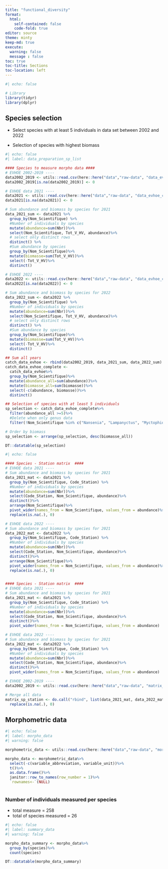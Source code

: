 ```yaml
---
title: "functional_diversity"
format: 
  html:
    self-contained: false
    code-fold: true
editor: source
theme: minty
keep-md: true
execute:
  warning: false
  message : false
toc: true
toc-title: Sections
toc-location: left
---
```


```r
#| echo: false

# Library
library(tidyr)
library(dplyr)
```

## Species selection

- Select species with at least 5 individuals in data set between 2002 and 2022

- Selection of species with  highest biomass 
```r
#| echo: false
#| label: data_preparation_sp_list

#### Species to measure morpho data ####
# EVHOE 2002-2019 ----
data2002_2019 <- utils::read.csv(here::here("data","raw-data", "data_evhoe_catch_2002_2019.csv"), sep = ";", header = T,dec = ".")
data2002_2019[is.na(data2002_2019)] <- 0

# EVHOE data 2021 ----
data2021 <- utils::read.csv(here::here("data","raw-data", "data_evhoe_catch_2021.csv"), sep = ";", header = T, dec = ".")
data2021[is.na(data2021)] <- 0

# Sum abundance and biomass by species for 2021
data_2021_sum <- data2021 %>%
  group_by(Nom_Scientifique) %>%
  #Number of individuals by species 
  mutate(abundance=sum(Nbr))%>%
  select(Nom_Scientifique, Tot_V_HV, abundance)%>% 
  # select only distinct rows
  distinct() %>%
  #Sum abundance by species
  group_by(Nom_Scientifique)%>%
  mutate(biomasse=sum(Tot_V_HV))%>%
  select(-Tot_V_HV)%>%
  distinct()

# EVHOE 2022 ----
data2022 <- utils::read.csv(here::here("data","raw-data", "data_evhoe_catch_2022.csv"), sep = ";", header = T, dec = ".")
data2022[is.na(data2022)] <- 0

# Sum abundance and biomass by species for 2022
data_2022_sum <- data2022 %>%
  group_by(Nom_Scientifique) %>%
  #Number of individuals by species 
  mutate(abundance=sum(Nbr))%>%
  select(Nom_Scientifique, Tot_V_HV, abundance)%>% 
  # select only distinct rows
  distinct() %>%
  #Sum abundance by species
  group_by(Nom_Scientifique)%>%
  mutate(biomasse=sum(Tot_V_HV))%>%
  select(-Tot_V_HV)%>%
  distinct()

## Sum all years 
catch_data_evhoe <- rbind(data2002_2019, data_2021_sum, data_2022_sum)
catch_data_evhoe_complete <-
  catch_data_evhoe%>%
  group_by(Nom_Scientifique)%>%
  mutate(abundance_all=sum(abundance))%>%
  mutate(biomasse_all=sum(biomasse))%>%
  select(-c(abundance, biomasse))%>%
  distinct()

## Selection of species with at least 5 individuals 
sp_selection <- catch_data_evhoe_complete%>%
  filter(abundance_all >=5)%>%
  #Delete when only genus data 
  filter(!Nom_Scientifique %in% c("Nansenia", "Lampanyctus", "Myctophidae", "Platytroctidae"))

# Order by biomass
sp_selection <- arrange(sp_selection, desc(biomasse_all))

DT::datatable(sp_selection)
```

```r
#| echo: false

#### Species - Station matrix  ####
# EVHOE data 2021 ----
# Sum abundance and biomass by species for 2021
data_2021_mat <- data2021 %>%
  group_by(Nom_Scientifique, Code_Station) %>%
  #Number of individuals by species 
  mutate(abundance=sum(Nbr))%>%
  select(Code_Station, Nom_Scientifique, abundance)%>%
  distinct()%>%
  arrange(Nom_Scientifique)%>% 
  pivot_wider(names_from = Nom_Scientifique, values_from = abundance)%>%
  replace(is.na(.), 0)

# EVHOE data 2022 ----
# Sum abundance and biomass by species for 2021
data_2022_mat <- data2022 %>%
  group_by(Nom_Scientifique, Code_Station) %>%
  #Number of individuals by species 
  mutate(abundance=sum(Nbr))%>%
  select(Code_Station, Nom_Scientifique, abundance)%>%
  distinct()%>%
  arrange(Nom_Scientifique)%>% 
  pivot_wider(names_from = Nom_Scientifique, values_from = abundance)%>%
  replace(is.na(.), 0)


#### Species - Station matrix  ####
# EVHOE data 2021 ----
# Sum abundance and biomass by species for 2021
data_2021_mat <- data2021 %>%
  group_by(Nom_Scientifique, Code_Station) %>%
  #Number of individuals by species 
  mutate(abundance=sum(Nbr))%>%
  select(Code_Station, Nom_Scientifique, abundance)%>%
  distinct()%>%
  pivot_wider(names_from = Nom_Scientifique, values_from = abundance)

# EVHOE data 2022 ----
# Sum abundance and biomass by species for 2021
data_2022_mat <- data2022 %>%
  group_by(Nom_Scientifique, Code_Station) %>%
  #Number of individuals by species 
  mutate(abundance=sum(Nbr))%>%
  select(Code_Station, Nom_Scientifique, abundance)%>%
  distinct()%>% 
  pivot_wider(names_from = Nom_Scientifique, values_from = abundance)

# EVHOE 2002-2019 ----
data2002_2019 <- utils::read.csv(here::here("data","raw-data", "matrix_catch_2002_2019.csv"), sep = ";", header = T, check.names=FALSE)

# Merge all data 
matrix_sp_station <- do.call("rbind", list(data_2021_mat, data_2022_mat,data2002_2019))%>% 
  replace(is.na(.), 0)
```

## Morphometric data
```r
#| echo: false
#| label: morpho_data
#| warning: false

morphometric_data <- utils::read.csv(here::here("data","raw-data", "morphometrics_data.csv"), sep = ";", header = T, dec = ".")

morpho_data <- morphometric_data%>%
  select(-c(variable_abbreviation, variable_unit))%>%
  t()%>%
  as.data.frame()%>%
  janitor::row_to_names(row_number = 1)%>%
  `rownames<-`(NULL)
  
```

### Number of individuals measured per species

- total measure = 258
-  total of species measured = 26
```r
#| echo: false
#| label: summary_data
#| warning: false

morpho_data_summary <- morpho_data%>%
  group_by(species)%>%
  count(species)

DT::datatable(morpho_data_summary)

```

